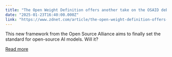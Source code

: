 ```yaml
---
title: "The Open Weight Definition offers another take on the OSAID debate"
date: "2025-01-23T16:40:00.000Z"
link: "https://www.zdnet.com/article/the-open-weight-definition-offers-another-take-on-the-osaid-debate/"
---
```


This new framework from the Open Source Alliance aims to finally set the standard for open-source AI models. Will it?

[Read more](https://www.zdnet.com/article/the-open-weight-definition-offers-another-take-on-the-osaid-debate/)
